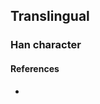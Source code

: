 {{character info/new}}
==Translingual==

===Han character===
{{Han char|rn=8|rad=亠|as=05|sn=7|four=|canj=YCMO|ids=⿱亦乁}}

====References====
* {{Han ref|kx=0088.161|dj=0187.091|hdz=10284.031|uh=4EAA|ud=20138}}